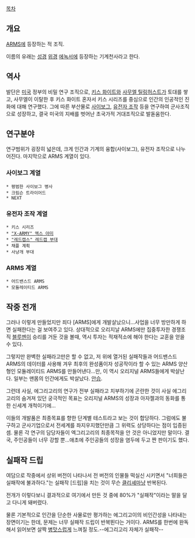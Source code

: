 [[목차]]
== 개요 ==
[[ARMS]]에 등장하는 적 조직.

이름의 유래는 [[성경]] [[위경]] [[에녹서]]에 등장하는 기계천사라고 한다.

== 역사 ==
발단은 [[미국]] 정부의 비밀 연구 조직으로, [[키스 화이트]]와 [[사무엘 틸링허스트]]가 토대를 쌓고, 사무엘이 이탈한 후 키스 화이트 혼자서 키스 시리즈를 중심으로 인간의 인공적인 진화에 대해 연구했다. 그에 따른 부산물로 [[사이보그]], [[유전자 조작]] 등을 연구하여 군사조직으로 성장하고, 결국 미국의 지배를 벗어난 초국가적 거대조직으로 발돋움한다.

== 연구분야 ==
연구범위가 굉장히 넓은데, 크게 인간과 기계의 융합(사이보그), 유전자 조작으로 나누어진다. 마지막으로 ARMS 계열이 있다.

=== 사이보그 계열 ===
 * 평범한 사이보그 병사
 * 크림슨 트라이어드
 * NEXT

=== 유전자 조작 계열 ===
 * 키스 시리즈
 * [["X-ARMY" 엑스 아미]]
 * [["레드캡스" 레드캡 부대]]
 * 채플 계획
 * 사냥개 부대

=== ARMS 계열 ===
 * 어드밴스드 ARMS
 * 모듈레이티드 ARMS

== 작중 전개 ==
그러나 이렇게 만들었지만 죄다 [ARMS]에게 개발살났으니...사업을 너무 방만하게 하면 실패한다는 걸 보여주고 있다.  상대적으로 오리지날 ARMS에만 집중투자한 경쟁조직 [[블루멘]]이 승리를 거둔 것을 볼때, 역시 투자는 적재적소에 해야 한다는 교훈을 얻을 수 있다.

그렇지만 완벽한 실패라고만은 할 수 없고, 저 위에 열거된 실패작들과 어드밴스드 ARMS의 데이터를 사용해 겨우 최후의 완성품이자 성공작이라 할 수 있는 ARMS 양산형인 모듈레이티드 ARMS를 만들어낸다...만, 이 역시 오리지널 ARMS들에게 박살난다. 일부는 맨몸의 인간에게도 박살났다. [[안습]].

그런데 사실, 에그리고리의 연구가 전부 실패라고 치부하기에 곤란한 것이 사실 에그리고리의 숨겨져 있던 궁극적인 목표는 오리지널 ARMS의 성장과 아자젤과의 동화를 통한 신세계 개척이기에...

이들의 개발품은 최종목표를 향한 단계별 테스트라고 보는 것이 합당하다. 그럼에도 불구하고 군사기업으로서 전세계를 좌지우지했던만큼 그 위력도 상당하다는 점이 입증된 셈. 물론 각 연구의 담당자들이 엑그리고리의 최종목적을 안 것은 아니었지만 말이다. 결국, 주인공들이 너무 강할 뿐...애초에 주인공들의 성장을 염두에 두고 짠 판이기도 했다.

== 실패작 드립 ==
여담으로 작중에서 상위 버전이 나타나서 전 버전의 인물들 떡실신 시키면서 "너희들은 실패작에 불과하다."는 실패작 [드립]을 치는 것이 무슨 [[클리셰]]마냥 반복된다.

전개가 이렇다보니 결과적으로 여기에서 만든 것 중에 80%가 "실패작"이라는 말을 달고 다니게 돼버렸다.

물론 기본적으로 인간을 단순한 사물로만 평가하는 에그리고이의 비인간성을 나타내는 장면이기는 한데, 문제는 너무 실패작 드립이 반복뙨다는 거이다. ARMS를 한번에 완독해서 읽어보면 살짝 [[병맛]]스럽게 느껴질 정도.--에그리고리 자체가 실패작--


